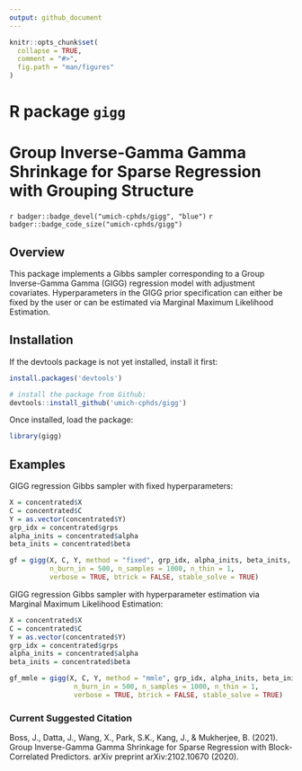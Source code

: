 ```yaml
---
output: github_document
---
```


<!-- README.md is generated from README.Rmd. Please edit that file -->

```r
knitr::opts_chunk$set(
  collapse = TRUE,
  comment = "#>",
  fig.path = "man/figures"
)
```

# R package `gigg`

# Group Inverse-Gamma Gamma Shrinkage for Sparse Regression with Grouping Structure

`r badger::badge_devel("umich-cphds/gigg", "blue")` `r badger::badge_code_size("umich-cphds/gigg")`

## Overview

This package implements a Gibbs sampler corresponding to a Group 
Inverse-Gamma Gamma (GIGG) regression model with adjustment covariates. 
Hyperparameters in the GIGG prior specification can either be fixed by the 
user or can be estimated via Marginal Maximum Likelihood Estimation.

## Installation

If the devtools package is not yet installed, install it first:

```r
install.packages('devtools')
```

```r
# install the package from Github:
devtools::install_github('umich-cphds/gigg') 
```

Once installed, load the package:

```r
library(gigg)
```

## Examples

GIGG regression Gibbs sampler with fixed hyperparameters:

```r
X = concentrated$X
C = concentrated$C
Y = as.vector(concentrated$Y)
grp_idx = concentrated$grps
alpha_inits = concentrated$alpha
beta_inits = concentrated$beta

gf = gigg(X, C, Y, method = "fixed", grp_idx, alpha_inits, beta_inits,
          n_burn_in = 500, n_samples = 1000, n_thin = 1, 
          verbose = TRUE, btrick = FALSE, stable_solve = TRUE)
```

GIGG regression Gibbs sampler with hyperparameter estimation via Marginal Maximum Likelihood Estimation:

```r
X = concentrated$X
C = concentrated$C
Y = as.vector(concentrated$Y)
grp_idx = concentrated$grps
alpha_inits = concentrated$alpha
beta_inits = concentrated$beta

gf_mmle = gigg(X, C, Y, method = "mmle", grp_idx, alpha_inits, beta_inits,
                n_burn_in = 500, n_samples = 1000, n_thin = 1, 
                verbose = TRUE, btrick = FALSE, stable_solve = TRUE)
```

### Current Suggested Citation

Boss, J., Datta, J., Wang, X., Park, S.K., Kang, J., & Mukherjee, B. 
(2021). Group Inverse-Gamma Gamma Shrinkage for Sparse Regression with Block-Correlated Predictors. 
arXiv preprint arXiv:2102.10670 (2020).
